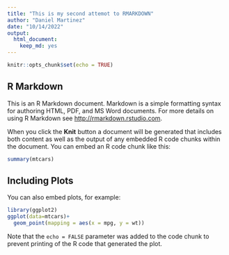 ```yaml
---
title: "This is my second attemot to RMARKDOWN"
author: "Daniel Martinez"
date: "10/14/2022"
output: 
  html_document: 
    keep_md: yes
---
```


```r
knitr::opts_chunk$set(echo = TRUE)
```

## R Markdown

This is an R Markdown document. Markdown is a simple formatting syntax for authoring HTML, PDF, and MS Word documents. For more details on using R Markdown see <http://rmarkdown.rstudio.com>.

When you click the **Knit** button a document will be generated that includes both content as well as the output of any embedded R code chunks within the document. You can embed an R code chunk like this:

```r
summary(mtcars)

```

## Including Plots

You can also embed plots, for example:

```r
library(ggplot2)
ggplot(data=mtcars)+
  geom_point(mapping = aes(x = mpg, y = wt))
```

Note that the `echo = FALSE` parameter was added to the code chunk to prevent printing of the R code that generated the plot.
